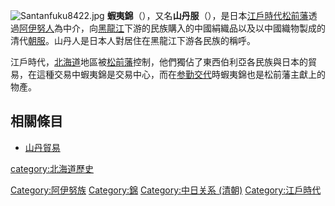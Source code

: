 [[File:Santanfuku8422.jpg|thumb]]
'''蝦夷錦'''（{{jpn|j=蝦夷錦|hg=えぞにしき|rm=Ezo-nishiki}}），又名'''山丹服'''（{{jpn|j=山丹服|hg=さんたんふく|rm=Santan-fuku}}），是日本[[江戶時代|江戶時代]][[松前藩|松前藩]]透過[[阿伊努人|阿伊努人]]為中介，向[[黑龍江|黑龍江]]下游的民族購入的中國絹織品以及以中國織物製成的清代[[朝服|朝服]]。山丹人是日本人對居住在黑龍江下游各民族的稱呼。

江戶時代，[[北海道|北海道]]地區被[[松前藩|松前藩]]控制，他們獨佔了東西伯利亞各民族與日本的貿易，在這種交易中蝦夷錦是交易中心，而在[[参勤交代|参勤交代]]時蝦夷錦也是松前藩主獻上的物產。

==相關條目==
*[[山丹貿易|山丹貿易]]

[[category:北海道歷史|category:北海道歷史]]
[[Category:阿伊努族|Category:阿伊努族]]
[[Category:錦|Category:錦]]
[[Category:中日关系_(清朝)|Category:中日关系 (清朝)]]
[[Category:江戶時代|Category:江戶時代]]